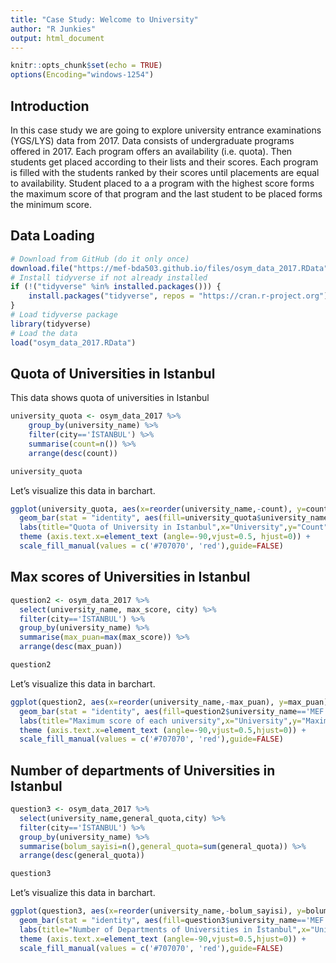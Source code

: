 ---
title: "Case Study: Welcome to University"
author: "R Junkies"
output: html_document
---


```{r setup, include=FALSE}
knitr::opts_chunk$set(echo = TRUE)
options(Encoding="windows-1254")
```

## Introduction

In this case study we are going to explore university entrance examinations (YGS/LYS) data from 2017. Data consists of undergraduate programs offered in 2017. Each program offers an availability (i.e. quota). Then students get placed according to their lists and their scores. Each program is filled with the students ranked by their scores until placements are equal to availability. Student placed to a a program with the highest score forms the maximum score of that program and the last student to be placed forms the minimum score.

## Data Loading

```{r, include=TRUE, message=FALSE}
# Download from GitHub (do it only once)
download.file("https://mef-bda503.github.io/files/osym_data_2017.RData", "osym_data_2017.RData")
# Install tidyverse if not already installed
if (!("tidyverse" %in% installed.packages())) {
    install.packages("tidyverse", repos = "https://cran.r-project.org")
}
# Load tidyverse package
library(tidyverse)
# Load the data
load("osym_data_2017.RData")
```


## Quota of Universities in Istanbul

This data shows quota of universities in Istanbul

```{r, include=TRUE}
university_quota <- osym_data_2017 %>%
    group_by(university_name) %>%
    filter(city=='İSTANBUL') %>%
    summarise(count=n()) %>%
    arrange(desc(count))

university_quota

```

Let's visualize this data in barchart.

```{r, include=TRUE}
ggplot(university_quota, aes(x=reorder(university_name,-count), y=count)) +
  geom_bar(stat = "identity", aes(fill=university_quota$university_name=='MEF ÜNİVERSİTESİ')) +
  labs(title="Quota of University in Istanbul",x="University",y="Count",fill="") +
  theme (axis.text.x=element_text (angle=-90,vjust=0.5, hjust=0)) +
  scale_fill_manual(values = c('#707070', 'red'),guide=FALSE)

```

## Max scores of Universities in Istanbul

```{r, include=TRUE}
question2 <- osym_data_2017 %>%
  select(university_name, max_score, city) %>%
  filter(city=='İSTANBUL') %>%
  group_by(university_name) %>%
  summarise(max_puan=max(max_score)) %>%
  arrange(desc(max_puan))

question2

```

Let's visualize this data in barchart.

```{r, include=TRUE}
ggplot(question2, aes(x=reorder(university_name,-max_puan), y=max_puan)) +
  geom_bar(stat = "identity", aes(fill=question2$university_name=='MEF ÜNİVERSİTESİ')) +
  labs(title="Maximum score of each university",x="University",y="Maximum score",fill="") +
  theme (axis.text.x=element_text (angle=-90,vjust=0.5,hjust=0)) +
  scale_fill_manual(values = c('#707070', 'red'),guide=FALSE)

```

## Number of departments of Universities in Istanbul

```{r, include=TRUE}
question3 <- osym_data_2017 %>% 
  select(university_name,general_quota,city) %>% 
  filter(city=='İSTANBUL') %>%
  group_by(university_name) %>% 
  summarise(bolum_sayisi=n(),general_quota=sum(general_quota)) %>% 
  arrange(desc(general_quota))

question3

```

Let's visualize this data in barchart.

```{r, include=TRUE}
ggplot(question3, aes(x=reorder(university_name,-bolum_sayisi), y=bolum_sayisi)) +
  geom_bar(stat = "identity", aes(fill=question3$university_name=='MEF ÜNİVERSİTESİ')) +
  labs(title="Number of Departments of Universities in İstanbul",x="University",y="Departments",fill="") +
  theme (axis.text.x=element_text (angle=-90,vjust=0.5,hjust=0)) +
  scale_fill_manual(values = c('#707070', 'red'),guide=FALSE)

```
